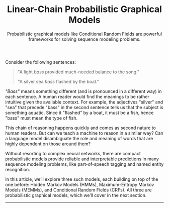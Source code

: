 

<Header>

# Linear-Chain Probabilistic Graphical Models

<Abstract>
  Probabilistic graphical models like Conditional Random Fields are powerful frameworks
  for solving sequence modeling problems.
</Abstract>

</Header>

<HeroImage />

Consider the following sentences:

> "A light _bass_ provided much-needed balance to the song."
>
> "A silver sea _bass_ flashed by the boat."

_"Bass"_ means something different (and is pronounced in a different way) in each sentence. A human reader would find the meanings to be rather intuitive given the available context. For example, the adjectives "silver" and "sea" that precede "bass" in the second sentence tells us that the subject is something aquatic. Since it "flashed" by a boat, it must be a fish, hence "bass" must mean the type of fish.

This chain of reasoning happens quickly and comes as second nature to human readers. But can we teach a machine to reason in a similar way? Can a language model disambiguate the role and meaning of words that are highly dependent on those around them?

Without resorting to complex neural networks, there are compact probabilistic models provide reliable and interpretable predictions in many sequence modeling problems, like part-of-speech tagging and named entity recognition.

In this article, we’ll explore three such models, each building on top of the one before: Hidden Markov Models (HMMs), Maximum-Entropy Markov Models (MEMMs), and Conditional Random Fields (CRFs). All three are probabilistic graphical models, which we’ll cover in the next section.

---
